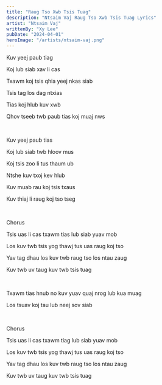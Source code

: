 ```yaml
---
title: "Raug Tso Xwb Tsis Tuag"
description: "Ntsaim Vaj Raug Tso Xwb Tsis Tuag Lyrics"
artist: "Ntsaim Vaj"
writtenBy: "Xy Lee"
pubDate: "2024-04-01"
heroImage: "/artists/ntsaim-vaj.png"
---
```


Kuv yeej paub tiag

Koj lub siab xav li cas

Txawm koj tsis qhia yeej nkas siab

Tsis tag los dag ntxias

Tias koj hlub kuv xwb

Qhov tseeb twb paub tias koj muaj nws

<br />

Kuv yeej paub tias

Koj lub siab twb hloov mus

Koj tsis zoo li tus thaum ub

Ntshe kuv txoj kev hlub

Kuv muab rau koj tsis txaus

Kuv thiaj li raug koj tso tseg

<br />

Chorus

Tsis uas li cas txawm tias lub siab yuav mob

Los kuv twb tsis yog thawj tus uas raug koj tso

Yav tag dhau los kuv twb raug tso los ntau zaug

Kuv twb uv taug kuv twb tsis tuag

<br />

Txawm tias hnub no kuv yuav quaj nrog lub kua muag

Los tsuav koj tau lub neej sov siab

<br />

Chorus

Tsis uas li cas txawm tiag lub siab yuav mob

Los kuv twb tsis yog thawj tus uas raug koj tso

Yav tag dhau los kuv twb raug tso los ntau zaug

Kuv twb uv taug kuv twb tsis tuag
